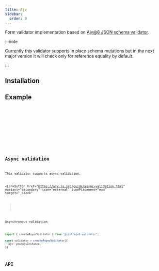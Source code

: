 ```yaml
---
title: Ajv
sidebar:
  order: 0
---
```





Form validator implementation based on [Ajv@8 JSON schema validator](https://github.com/ajv-validator/ajv).

:::note

Currently this validator supports in place schema mutations
but in the next major version it will check only for reference equality by default.

:::

## Installation

<Npm pkg="@sjsf/ajv8-validator ajv@8" />

## Example

<Tabs>
  <TabItem label="form.svelte">
    <Code code={formCode} lang='svelte' />
  </TabItem>
  <TabItem label="_shared.ts">
    <Code code={sharedCode} lang='typescript' />
  </TabItem>
</Tabs>

<Card>
  <Form />
</Card>

## Async validation

This validator supports async validation.

<LinkButton
  href="https://ajv.js.org/guide/async-validation.html"
  variant="secondary"
  icon="external"
  iconPlacement="end"
  target="_blank"
>
  Asynchronous validation
</LinkButton>

```typescript
import { createAsyncValidator } from "@sjsf/ajv8-validator";

const validator = createAsyncValidator({
  ajv: yourAjvInstance,
})
```

## API

<Code code={apiCode} lang="typescript" />

